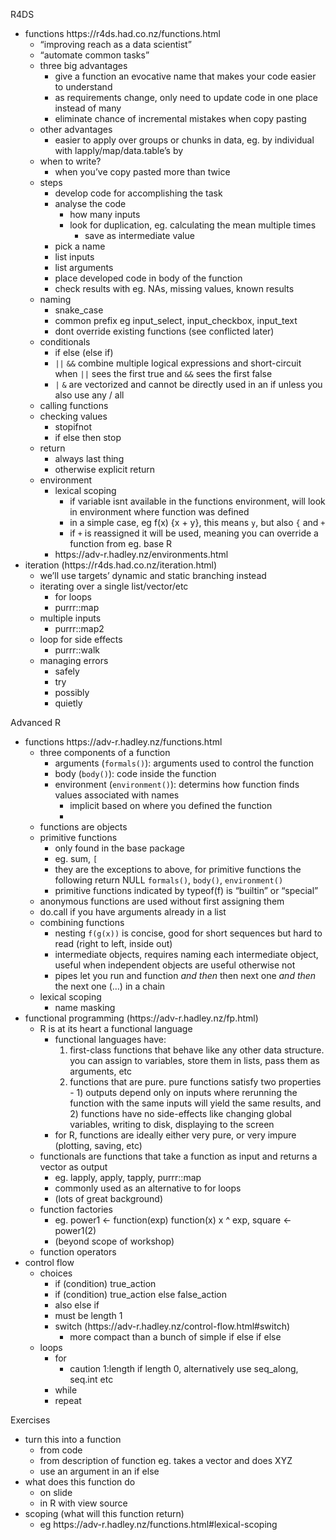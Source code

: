 
R4DS

- functions https://r4ds.had.co.nz/functions.html
    - "improving reach as a data scientist"
    - "automate common tasks"
    - three big advantages
        - give a function an evocative name that makes your code easier to understand
        - as requirements change, only need to update code in one place instead of many
        - eliminate chance of incremental mistakes when copy pasting 
    - other advantages
        - easier to apply over groups or chunks in data, eg. by individual with lapply/map/data.table's by
    - when to write? 
        - when you've copy pasted more than twice
    - steps
        - develop code for accomplishing the task
        - analyse the code
            - how many inputs
            - look for duplication, eg. calculating the mean multiple times
                - save as intermediate value
        - pick a name 
        - list inputs
        - list arguments
        - place developed code in body of the function
        - check results with eg. NAs, missing values, known results
    - naming
        - snake_case
        - common prefix eg input_select, input_checkbox, input_text
        - dont override existing functions (see conflicted later)
    - conditionals 
        - if else (else if)
        - `||` `&&` combine multiple logical expressions and short-circuit when `||` sees the first true and `&&` sees the first false
        - `|` `&` are vectorized and cannot be directly used in an if unless you also use any / all
    - calling functions
    - checking values
        - stopifnot
        - if else then stop
    - return
        - always last thing 
        - otherwise explicit return
    - environment
        - lexical scoping
            - if variable isnt available in the functions environment, will look in environment where function was defined 
            - in a simple case, eg f(x) {x + y}, this means `y`, but also `{` and `+`
            - if `+` is reassigned it will be used, meaning you can override a function from eg. base R 
        - https://adv-r.hadley.nz/environments.html
            

- iteration (https://r4ds.had.co.nz/iteration.html)
    - we'll use targets' dynamic and static branching instead
    - iterating over a single list/vector/etc
        - for loops
        - purrr::map    
    - multiple inputs
        - purrr::map2
    - loop for side effects
        - purrr::walk
    - managing errors
        - safely
        - try
        - possibly
        - quietly


Advanced R

- functions https://adv-r.hadley.nz/functions.html
    - three components of a function
        - arguments (`formals()`): arguments used to control the function
        - body (`body()`): code inside the function
        - environment (`environment()`): determins how function finds values associated with names
            - implicit based on where you defined the function
            - 
    - functions are objects
    - primitive functions
        - only found in the base package
        - eg. sum, `[`
        - they are the exceptions to above, for primitive functions the following  return NULL `formals()`, `body()`, `environment()`
        - primitive functions indicated by typeof(f) is "builtin" or "special"
    - anonymous functions are used without first assigning them 
    - do.call if you have arguments already in a list 
    - combining functions
        - nesting `f(g(x))` is concise, good for short sequences but hard to read (right to left, inside out)
        - intermediate objects, requires naming each intermediate object, useful when independent objects are useful otherwise not
        - pipes let you run and function *and then* then next one *and then* the next one (...) in a chain
    - lexical scoping
        - name masking

    
- functional programming (https://adv-r.hadley.nz/fp.html)
    - R is at its heart a functional language
        - functional languages have:
            1. first-class functions that behave like any other data structure. you can assign to variables, store them in lists, pass them as arguments, etc
            2. functions that are pure. pure functions satisfy two properties - 1) outputs depend only on inputs where rerunning the function with the same inputs will yield the same results, and 2) functions have no side-effects like changing global variables, writing to disk, displaying to the screen
        - for R, functions are ideally either very pure, or very impure (plotting, saving, etc)
    - functionals are functions that take a function as input and returns a vector as output
        - eg. lapply, apply, tapply, purrr::map
        - commonly used as an alternative to for loops
        - (lots of great background)
    - function factories
        - eg. power1 <- function(exp) function(x) x ^ exp, square <- power1(2)
        - (beyond scope of workshop)
    - function operators


- control flow
    - choices
        - if (condition) true_action
        - if (condition) true_action else false_action
        - also else if
        - must be length 1
        - switch (https://adv-r.hadley.nz/control-flow.html#switch)
            - more compact than a bunch of simple if else if else 
    - loops
        - for
            - caution 1:length if length 0, alternatively use seq_along, seq.int etc
        - while
        - repeat





Exercises

- turn this into a function
    - from code
    - from description of function eg. takes a vector and does XYZ
    - use an argument in an if else 
- what does this function do
    - on slide
    - in R with view source
- scoping (what will this function return)
    - eg https://adv-r.hadley.nz/functions.html#lexical-scoping